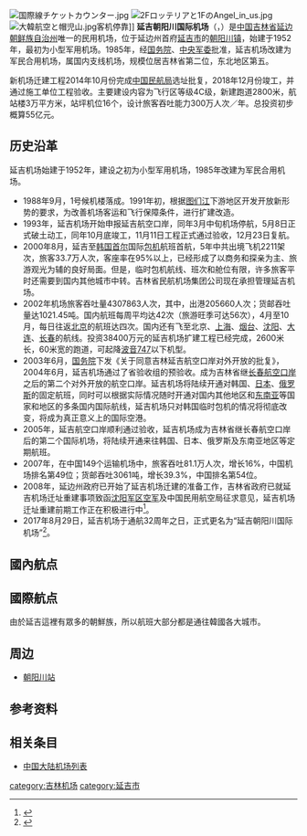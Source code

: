 {{Infobox Airport |
 airport_name = 延吉朝阳川国际机场<br />{{lang|ko|연길 조양천 국제공항}}<br />{{nowrap|<small>{{lang|en|Yanji Chaoyangchuan International Airport}}</small>}} |
 photo =옌지 차오양촨 공항.jpg |
 type = 军民合用 |
 run by = [[中国人民解放军北部战区空军|中国人民解放军北部战区空军]](軍用)<br />[[首都机场集团|首都机场集团公司]](民用) |
 owner = 吉林省民航机场集团公司 |
 opened = 1985年 |
 city = [[延吉市|延吉市]]|
location = {{CHN}}[[吉林省|吉林省]][[延边朝鲜族自治州|延边朝鲜族自治州]][[延吉市|延吉市]]|
 distance_to_city = |
 elevation-m = 190 |
 IATA = YNJ |
 ICAO = ZYYJ |
 coordinates  = {{coord|42.8880|129.4465|display=it}}|
 runway1_heading = 09/27 |
 runway1_feet = 8,530 |
 runway1_meter = 2,600 |
 runway1_surface = 混凝土 |
| stat-year = 2018
| stat1-header = 旅客吞吐量（人次）
| stat1-data = 1513262
| stat2-header = 航班起降（架次）
| stat2-data = 12599
| footnotes    = 
}}
{{Infobox border port
|name                      = 延吉空运口岸
|photo                     = 
|country                   = {{PRC}}
|location                  = [[吉林省|吉林省]][[延边朝鲜族自治州|延边朝鲜族自治州]][[延吉市|延吉市]]
|type                      = 国家一类航空口岸
|border_guard              = 吉林出入境边防检查总站<br />延吉出入境边防检查站
|customs                   = [[长春海关|长春海关]]
|opened                    = 2005年3月<ref name="口岸年鉴2017">{{cite book |author1=国家口岸管理办公室 |author2=中国口岸协会 |title=《中国口岸年鉴2017》 |location=[[北京市|北京]] |publisher=[[中国海关出版社|中国海关出版社]] |date=2017.12 |page=161 |isbn=978-7-5175-0240-1}}</ref>
| stat_import-export_value = 
| stat_passenger           =
| stat_cargo               = 
| stat_vehicle             = 
| stat_year                = 2018
}}
[[File:国際線チケットカウンター.jpg|thumb]]
[[File:2Fロッテリアと1FのAngel_in_us.jpg|thumb]]
[[File:大韓航空と帽児山.jpg|thumb]]客机停靠]]
'''延吉朝阳川国际机场'''（{{kor|名=中|谚=연길 조양천 국제공항}}，{{airport codes|YNJ|ZYYJ}}）是[[中国|中国]][[吉林省|吉林省]][[延边朝鲜族自治州|延边朝鲜族自治州]]唯一的民用机场，位于延边州首府[[延吉市|延吉市]]的[[朝阳川镇|朝阳川镇]]，始建于1952年，最初为小型军用机场。1985年，经[[中华人民共和国国务院|国务院]]、[[中央军事委员会|中央军委]]批准，延吉机场改建为军民合用机场，属国内支线机场，规模位居吉林省第二位，东北地区第五。

新机场迁建工程2014年10月份完成[[中国民用航空局|中国民航局]]选址批复，2018年12月份竣工，并通过施工单位工程验收。主要建设内容为飞行区等级4C级，新建跑道2800米，航站楼3万平方米，站坪机位16个，设计旅客吞吐能力300万人次／年。总投资初步概算55亿元。

== 历史沿革 ==
延吉机场始建于1952年，建设之初为小型军用机场，1985年改建为军民合用机场。
* 1988年9月，1号候机楼落成。1991年初，根据[[图们江|图们江]]下游地区开发开放新形势的要求，为改善机场客运和飞行保障条件，进行扩建改造。
* 1993年，延吉机场开始申报延吉航空口岸，同年3月中旬机场停航，5月8日正式破土动工，同年10月底竣工，11月11日工程正式通过验收，12月23日复航。
* 2000年8月，延吉至[[韩国|韩国]][[首尔|首尔]]国际[[包机|包机]]航班首航，5年中共出境飞机2211架次，旅客33.7万人次，客座率在95%以上，已经形成了以商务和探亲为主、旅游观光为辅的良好局面。但是，临时包机航线、班次和舱位有限，许多旅客平时还需要到国内其他城市中转。吉林省民航机场集团公司现在承担管理延吉机场。
* 2002年机场旅客吞吐量4307863人次，其中，出港205660人次；货邮吞吐量达1021.45吨。国内航班每周平均达42次（旅游旺季可达56次），4月至10月，每日往返[[北京|北京]]的航班达四次。国内还有飞至北京、[[上海|上海]]、[[烟台|烟台]]、[[沈阳|沈阳]]、[[大连|大连]]、[[长春|长春]]的航线。投资38400万元的延吉机场扩建工程已经完成，2600米长，60米宽的跑道，可起降[[波音747|波音747]]以下机型。
* 2003年6月，[[中华人民共和国国务院|国务院]]下发《关于同意吉林延吉航空口岸对外开放的批复》，2004年6月，延吉机场通过了省验收组的预验收。成为吉林省继[[长春航空口岸|长春航空口岸]]之后的第二个对外开放的航空口岸。延吉机场将陆续开通对韩国、[[日本|日本]]、[[俄罗斯|俄罗斯]]的固定航班，同时可以根据实际情况随时开通对国内其他地区和[[东南亚|东南亚]]等国家和地区的多条国内国际航线，延吉机场只对韩国临时包机的情况将彻底改变，将成为真正意义上的国际空港。
* 2005年，延吉航空口岸顺利通过验收，延吉机场成为吉林省继长春航空口岸后的第二个国际机场，将陆续开通来往韩国、日本、俄罗斯及东南亚地区等定期航班。
* 2007年，在中国149个运输机场中，旅客吞吐81.1万人次，增长16%，中国机场排名第49位；货邮吞吐3061吨，增长39.3%，中国排名第54位。
* 2008年，延边州政府已开始了延吉机场迁建的准备工作，吉林省政府已就延吉机场迁址重建事项致函[[中国人民解放军沈阳军区空军|沈阳军区空军]]及中国民用航空局征求意见，延吉机场迁址重建前期工作正在积极进行中<ref>{{Cite web|title=延吉机场迁址重建前期工作正在进行|url=https://travel.sohu.com/20081230/n261492164.shtml|accessdate=2020-07-21|date=2008-12-30|publisher=搜狐旅游|archive-date=2020-07-21|archive-url=https://web.archive.org/web/20200721020354/https://travel.sohu.com/20081230/n261492164.shtml}}</ref>。
* 2017年8月29日，延吉机场于通航32周年之日，正式更名为“延吉朝阳川国际机场”<ref>{{cite news |title=延吉机场正式更名为延吉朝阳川国际机场 |url=http://news.carnoc.com/list/416/416915.html |accessdate=2022-04-02 |publisher=民航资源网 |date=2017-08-30 |archive-date=2022-04-02 |archive-url=https://web.archive.org/web/20220402133510/http://news.carnoc.com/list/416/416915.html }}</ref>。

== 國內航点 ==
{{airport-dest-list
|  [[中国国际航空|中国国际航空]]| [[北京首都国际机场|北京/首都]]
|  [[中国南方航空|中国南方航空]]| [[北京首都国际机场|北京/首都]]、[[长春龙嘉国际机场|长春]]、[[广州白云国际机场|广州]]
|  [[中国东方航空|中国东方航空]]| [[上海浦东国际机场|上海/浦东]]、[[烟台蓬莱国际机场|烟台]]、[[青岛流亭国际机场|青岛]]、[[威海大水泊国际机场|威海]]、[[杭州萧山国际机场|杭州]]、[[宁波栎社国际机场|宁波]]
|  [[上海航空|上海航空]]| [[上海浦东国际机场|上海]]、[[盐城南洋机场|盐城]]
|  [[幸福航空|幸福航空]]| [[长白山机场|长白山]]
|  [[山东航空|山东航空]]| [[青岛流亭国际机场|青岛]]、[[济南遥墙国际机场|济南]]
|  [[九元航空|九元航空]]| [[大连周水子国际机场|大连]]、[[无锡苏南硕放国际机场|无锡]]
|  [[四川航空|四川航空]]| [[郑州新郑国际机场|郑州]]、[[重庆江北国际机场|重庆]]
|  [[吉祥航空|吉祥航空]]| [[南京禄口国际机场|南京]]、[[大连周水子国际机场|大连]]
|  [[长龙航空|长龙航空]]| [[杭州萧山国际机场|杭州]]、[[秦皇岛北戴河机场|秦皇岛]]
}}

== 國際航点 ==
由於延吉這裡有眾多的朝鮮族，所以航班大部分都是通往韓國各大城市。
{{airport-dest-list
|[[中国国际航空|中国国际航空]]| [[仁川國際機場|首尔/仁川]]
|[[中国南方航空|中国南方航空]]| [[金海国际机场|釜山/金海]]、[[清州國際機場|清州]]、[[仁川國際機場|首尔/仁川]]
|[[中国东方航空|中国东方航空]]| [[关西国际机场|大阪/关西]]
|[[釜山航空|釜山航空]]| [[金海国际机场|釜山/金海]]
|[[大韩航空|大韩航空]]| [[仁川國際機場|首尔/仁川]]
|[[韩亚航空|韩亚航空]]| [[仁川國際機場|首尔/仁川]]
|[[济州航空|济州航空]]| [[仁川國際機場|首尔/仁川]]、[[务安国际机场|务安]]
|[[易斯达航空|易斯达航空]]| [[清州國際機場|清州]]
}}

==周边==
*[[朝阳川站|朝阳川站]]

==参考资料==
{{reflist}}

== 相关条目 ==
*[[中国大陆机场列表|中国大陆机场列表]]
{{中国大陆国际机场}}
{{中华人民共和国国境口岸|航空}}
{{中国人民解放军机场}}

[[category:吉林机场|category:吉林机场]]
[[category:延吉市|category:延吉市]]